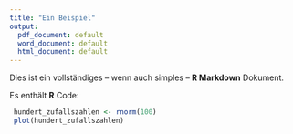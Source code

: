 ```yaml
---
title: "Ein Beispiel"
output:
  pdf_document: default
  word_document: default
  html_document: default
---
```


Dies ist ein vollständiges -- wenn auch simples -- **R Markdown** Dokument.

Es enthält **R** Code:

```r
 hundert_zufallszahlen <- rnorm(100)
 plot(hundert_zufallszahlen)
```
